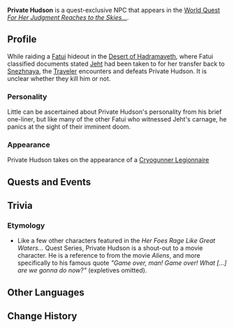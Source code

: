 {{Meta
<!-- Remove this template after adding the missing info -->
|missing_NPC_profile  = yes
}}
{{Character Infobox
|type             = Quest NPC
|image            = Fatui Cryogunner Legionnaire Icon.png
|realname         = <!-- Optional, if different from in-game name -->
|deceased         = <!-- Past (for deceased prior to events of the game) or free response -->
|region           = Snezhnaya
|location         = Sumeru
|affiliation      = Fatui
|title            = 

|ancestry         = <!-- Clan/family -->
|father           = 
|mother           = 
|spouse           = 
|sibling          = 
|child            = 
|relative         = 

|voiceEN          = 
|voiceCN          = 
|voiceJP          = 
|dialoguereward   = 
}}
'''Private Hudson''' is a quest-exclusive NPC that appears in the [[World Quest]] ''[[For Her Judgment Reaches to the Skies...]]''.

==Profile==
{{Quote|It's done, man! It's done! What should we do now?|Private Hudson, after his defeat}}
While raiding a [[Fatui]] hideout in the [[Desert of Hadramaveth]], where Fatui classified documents stated [[Jeht]] had been taken to for her transfer back to [[Snezhnaya]], the [[Traveler]] encounters and defeats Private Hudson. It is unclear whether they kill him or not.

===Personality===
Little can be ascertained about Private Hudson's personality from his brief one-liner, but like many of the other Fatui who witnessed Jeht's carnage, he panics at the sight of their imminent doom.

===Appearance===
<!--Keep appearance section short and concise. Limit to 2 paragraphs with 3-4 sentences each.-->
Private Hudson takes on the appearance of a [[Fatui Skirmisher - Cryogunner Legionnaire|Cryogunner Legionnaire]]

==Quests and Events==
{{Quests and Events}}

==Trivia==
===Etymology===
* Like a few other characters featured in the ''Her Foes Rage Like Great Waters...'' Quest Series, Private Hudson is a shout-out to a movie character. He is a reference to {{w|Hudson (Aliens)|Private Hudson}} from the movie ''Aliens'', and more specifically to his famous quote ''"Game over, man! Game over! What [...] are we gonna do now?"'' (expletives omitted).

==Other Languages==
{{Other Languages
|default_hidden = 1
|en      = Private Hudson
|zhs     = 哈德森列兵
|zhs_rm  = Hādésēn Lièbīng
|zht     = 哈德森列兵
|zht_rm  = Hādésēn Lièbīng
|ja      = ハドソン二等兵
|ja_rm   = Hadoson Nitouhei
|ko      = 허드슨 병사
|es      = Soldado Hudson
|fr      = Soldat Hudson
|ru      = Рядовой Хадсон
|th      = นายทหาร Hudson
|th_rm   = 
|vi      = Sĩ Binh Hudson
|de      = Hudson
|id      = Prajurit Hudson
|pt      = Soldado Hudson
|tr      = Er Hudson
|it      = Soldato Hudson
}}

==Change History==
{{Change History|3.4}}
<!--
==References==
{{Reflist}}
-->
